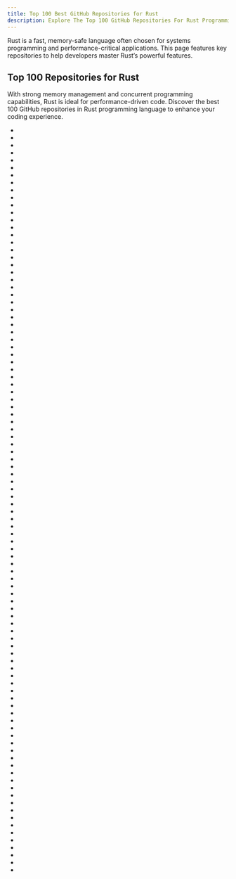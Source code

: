 ```yaml
---
title: Top 100 Best GitHub Repositories for Rust
description: Explore The Top 100 GitHub Repositories For Rust Programming Languages Listed Ranked By Most Stargazers And Forks By GitHub Community.
---
```


Rust is a fast, memory-safe language often chosen for systems programming and performance-critical applications. This page features key repositories to help developers master Rust’s powerful features.

## Top 100 Repositories for Rust

With strong memory management and concurrent programming capabilities, Rust is ideal for performance-driven code. Discover the best 100 GitHub repositories in Rust programming language to enhance your coding experience.

- <Badge owner="rust-lang" repoName="rust" stars="https://img.shields.io/github/stars/rust-lang/rust?style=flat&logoSize=auto" forks="https://img.shields.io/github/forks/rust-lang/rust?style=flat&logoSize=auto"/>
- <Badge owner="denoland" repoName="deno" stars="https://img.shields.io/github/stars/denoland/deno?style=flat&logoSize=auto" forks="https://img.shields.io/github/forks/denoland/deno?style=flat&logoSize=auto"/>
- <Badge owner="tauri-apps" repoName="tauri" stars="https://img.shields.io/github/stars/tauri-apps/tauri?style=flat&logoSize=auto" forks="https://img.shields.io/github/forks/tauri-apps/tauri?style=flat&logoSize=auto"/>
- <Badge owner="rustdesk" repoName="rustdesk" stars="https://img.shields.io/github/stars/rustdesk/rustdesk?style=flat&logoSize=auto" forks="https://img.shields.io/github/forks/rustdesk/rustdesk?style=flat&logoSize=auto"/>
- <Badge owner="FuelLabs" repoName="sway" stars="https://img.shields.io/github/stars/FuelLabs/sway?style=flat&logoSize=auto" forks="https://img.shields.io/github/forks/FuelLabs/sway?style=flat&logoSize=auto"/>
- <Badge owner="FuelLabs" repoName="fuel-core" stars="https://img.shields.io/github/stars/FuelLabs/fuel-core?style=flat&logoSize=auto" forks="https://img.shields.io/github/forks/FuelLabs/fuel-core?style=flat&logoSize=auto"/>
- <Badge owner="alacritty" repoName="alacritty" stars="https://img.shields.io/github/stars/alacritty/alacritty?style=flat&logoSize=auto" forks="https://img.shields.io/github/forks/alacritty/alacritty?style=flat&logoSize=auto"/>
- <Badge owner="rust-lang" repoName="rustlings" stars="https://img.shields.io/github/stars/rust-lang/rustlings?style=flat&logoSize=auto" forks="https://img.shields.io/github/forks/rust-lang/rustlings?style=flat&logoSize=auto"/>
- <Badge owner="lencx" repoName="ChatGPT" stars="https://img.shields.io/github/stars/lencx/ChatGPT?style=flat&logoSize=auto" forks="https://img.shields.io/github/forks/lencx/ChatGPT?style=flat&logoSize=auto"/>
- <Badge owner="sharkdp" repoName="bat" stars="https://img.shields.io/github/stars/sharkdp/bat?style=flat&logoSize=auto" forks="https://img.shields.io/github/forks/sharkdp/bat?style=flat&logoSize=auto"/>
- <Badge owner="zed-industries" repoName="zed" stars="https://img.shields.io/github/stars/zed-industries/zed?style=flat&logoSize=auto" forks="https://img.shields.io/github/forks/zed-industries/zed?style=flat&logoSize=auto"/>
- <Badge owner="BurntSushi" repoName="ripgrep" stars="https://img.shields.io/github/stars/BurntSushi/ripgrep?style=flat&logoSize=auto" forks="https://img.shields.io/github/forks/BurntSushi/ripgrep?style=flat&logoSize=auto"/>
- <Badge owner="meilisearch" repoName="meilisearch" stars="https://img.shields.io/github/stars/meilisearch/meilisearch?style=flat&logoSize=auto" forks="https://img.shields.io/github/forks/meilisearch/meilisearch?style=flat&logoSize=auto"/>
- <Badge owner="rust-unofficial" repoName="awesome-rust" stars="https://img.shields.io/github/stars/rust-unofficial/awesome-rust?style=flat&logoSize=auto" forks="https://img.shields.io/github/forks/rust-unofficial/awesome-rust?style=flat&logoSize=auto"/>
- <Badge owner="starship" repoName="starship" stars="https://img.shields.io/github/stars/starship/starship?style=flat&logoSize=auto" forks="https://img.shields.io/github/forks/starship/starship?style=flat&logoSize=auto"/>
- <Badge owner="FuelLabs" repoName="fuels-rs" stars="https://img.shields.io/github/stars/FuelLabs/fuels-rs?style=flat&logoSize=auto" forks="https://img.shields.io/github/forks/FuelLabs/fuels-rs?style=flat&logoSize=auto"/>
- <Badge owner="dani-garcia" repoName="vaultwarden" stars="https://img.shields.io/github/stars/dani-garcia/vaultwarden?style=flat&logoSize=auto" forks="https://img.shields.io/github/forks/dani-garcia/vaultwarden?style=flat&logoSize=auto"/>
- <Badge owner="bevyengine" repoName="bevy" stars="https://img.shields.io/github/stars/bevyengine/bevy?style=flat&logoSize=auto" forks="https://img.shields.io/github/forks/bevyengine/bevy?style=flat&logoSize=auto"/>
- <Badge owner="typst" repoName="typst" stars="https://img.shields.io/github/stars/typst/typst?style=flat&logoSize=auto" forks="https://img.shields.io/github/forks/typst/typst?style=flat&logoSize=auto"/>
- <Badge owner="lapce" repoName="lapce" stars="https://img.shields.io/github/stars/lapce/lapce?style=flat&logoSize=auto" forks="https://img.shields.io/github/forks/lapce/lapce?style=flat&logoSize=auto"/>
- <Badge owner="sharkdp" repoName="fd" stars="https://img.shields.io/github/stars/sharkdp/fd?style=flat&logoSize=auto" forks="https://img.shields.io/github/forks/sharkdp/fd?style=flat&logoSize=auto"/>
- <Badge owner="helix-editor" repoName="helix" stars="https://img.shields.io/github/stars/helix-editor/helix?style=flat&logoSize=auto" forks="https://img.shields.io/github/forks/helix-editor/helix?style=flat&logoSize=auto"/>
- <Badge owner="astral-sh" repoName="ruff" stars="https://img.shields.io/github/stars/astral-sh/ruff?style=flat&logoSize=auto" forks="https://img.shields.io/github/forks/astral-sh/ruff?style=flat&logoSize=auto"/>
- <Badge owner="nushell" repoName="nushell" stars="https://img.shields.io/github/stars/nushell/nushell?style=flat&logoSize=auto" forks="https://img.shields.io/github/forks/nushell/nushell?style=flat&logoSize=auto"/>
- <Badge owner="tw93" repoName="Pake" stars="https://img.shields.io/github/stars/tw93/Pake?style=flat&logoSize=auto" forks="https://img.shields.io/github/forks/tw93/Pake?style=flat&logoSize=auto"/>
- <Badge owner="swc-project" repoName="swc" stars="https://img.shields.io/github/stars/swc-project/swc?style=flat&logoSize=auto" forks="https://img.shields.io/github/forks/swc-project/swc?style=flat&logoSize=auto"/>
- <Badge owner="pola-rs" repoName="polars" stars="https://img.shields.io/github/stars/pola-rs/polars?style=flat&logoSize=auto" forks="https://img.shields.io/github/forks/pola-rs/polars?style=flat&logoSize=auto"/>
- <Badge owner="influxdata" repoName="influxdb" stars="https://img.shields.io/github/stars/influxdata/influxdb?style=flat&logoSize=auto" forks="https://img.shields.io/github/forks/influxdata/influxdb?style=flat&logoSize=auto"/>
- <Badge owner="servo" repoName="servo" stars="https://img.shields.io/github/stars/servo/servo?style=flat&logoSize=auto" forks="https://img.shields.io/github/forks/servo/servo?style=flat&logoSize=auto"/>
- <Badge owner="google" repoName="comprehensive-rust" stars="https://img.shields.io/github/stars/google/comprehensive-rust?style=flat&logoSize=auto" forks="https://img.shields.io/github/forks/google/comprehensive-rust?style=flat&logoSize=auto"/>
- <Badge owner="surrealdb" repoName="surrealdb" stars="https://img.shields.io/github/stars/surrealdb/surrealdb?style=flat&logoSize=auto" forks="https://img.shields.io/github/forks/surrealdb/surrealdb?style=flat&logoSize=auto"/>
- <Badge owner="tokio-rs" repoName="tokio" stars="https://img.shields.io/github/stars/tokio-rs/tokio?style=flat&logoSize=auto" forks="https://img.shields.io/github/forks/tokio-rs/tokio?style=flat&logoSize=auto"/>
- <Badge owner="vercel" repoName="turborepo" stars="https://img.shields.io/github/stars/vercel/turborepo?style=flat&logoSize=auto" forks="https://img.shields.io/github/forks/vercel/turborepo?style=flat&logoSize=auto"/>
- <Badge owner="fish-shell" repoName="fish-shell" stars="https://img.shields.io/github/stars/fish-shell/fish-shell?style=flat&logoSize=auto" forks="https://img.shields.io/github/forks/fish-shell/fish-shell?style=flat&logoSize=auto"/>
- <Badge owner="firecracker-microvm" repoName="firecracker" stars="https://img.shields.io/github/stars/firecracker-microvm/firecracker?style=flat&logoSize=auto" forks="https://img.shields.io/github/forks/firecracker-microvm/firecracker?style=flat&logoSize=auto"/>
- <Badge owner="sunface" repoName="rust-course" stars="https://img.shields.io/github/stars/sunface/rust-course?style=flat&logoSize=auto" forks="https://img.shields.io/github/forks/sunface/rust-course?style=flat&logoSize=auto"/>
- <Badge owner="iced-rs" repoName="iced" stars="https://img.shields.io/github/stars/iced-rs/iced?style=flat&logoSize=auto" forks="https://img.shields.io/github/forks/iced-rs/iced?style=flat&logoSize=auto"/>
- <Badge owner="rwf2" repoName="Rocket" stars="https://img.shields.io/github/stars/rwf2/Rocket?style=flat&logoSize=auto" forks="https://img.shields.io/github/forks/rwf2/Rocket?style=flat&logoSize=auto"/>
- <Badge owner="astral-sh" repoName="uv" stars="https://img.shields.io/github/stars/astral-sh/uv?style=flat&logoSize=auto" forks="https://img.shields.io/github/forks/astral-sh/uv?style=flat&logoSize=auto"/>
- <Badge owner="rome" repoName="tools" stars="https://img.shields.io/github/stars/rome/tools?style=flat&logoSize=auto" forks="https://img.shields.io/github/forks/rome/tools?style=flat&logoSize=auto"/>
- <Badge owner="ogham" repoName="exa" stars="https://img.shields.io/github/stars/ogham/exa?style=flat&logoSize=auto" forks="https://img.shields.io/github/forks/ogham/exa?style=flat&logoSize=auto"/>
- <Badge owner="dandavison" repoName="delta" stars="https://img.shields.io/github/stars/dandavison/delta?style=flat&logoSize=auto" forks="https://img.shields.io/github/forks/dandavison/delta?style=flat&logoSize=auto"/>
- <Badge owner="TheAlgorithms" repoName="Rust" stars="https://img.shields.io/github/stars/TheAlgorithms/Rust?style=flat&logoSize=auto" forks="https://img.shields.io/github/forks/TheAlgorithms/Rust?style=flat&logoSize=auto"/>
- <Badge owner="ajeetdsouza" repoName="zoxide" stars="https://img.shields.io/github/stars/ajeetdsouza/zoxide?style=flat&logoSize=auto" forks="https://img.shields.io/github/forks/ajeetdsouza/zoxide?style=flat&logoSize=auto"/>
- <Badge owner="emilk" repoName="egui" stars="https://img.shields.io/github/stars/emilk/egui?style=flat&logoSize=auto" forks="https://img.shields.io/github/forks/emilk/egui?style=flat&logoSize=auto"/>
- <Badge owner="sharkdp" repoName="hyperfine" stars="https://img.shields.io/github/stars/sharkdp/hyperfine?style=flat&logoSize=auto" forks="https://img.shields.io/github/forks/sharkdp/hyperfine?style=flat&logoSize=auto"/>
- <Badge owner="cloudflare" repoName="pingora" stars="https://img.shields.io/github/stars/cloudflare/pingora?style=flat&logoSize=auto" forks="https://img.shields.io/github/forks/cloudflare/pingora?style=flat&logoSize=auto"/>
- <Badge owner="actix" repoName="actix-web" stars="https://img.shields.io/github/stars/actix/actix-web?style=flat&logoSize=auto" forks="https://img.shields.io/github/forks/actix/actix-web?style=flat&logoSize=auto"/>
- <Badge owner="TabbyML" repoName="tabby" stars="https://img.shields.io/github/stars/TabbyML/tabby?style=flat&logoSize=auto" forks="https://img.shields.io/github/forks/TabbyML/tabby?style=flat&logoSize=auto"/>
- <Badge owner="zellij-org" repoName="zellij" stars="https://img.shields.io/github/stars/zellij-org/zellij?style=flat&logoSize=auto" forks="https://img.shields.io/github/forks/zellij-org/zellij?style=flat&logoSize=auto"/>
- <Badge owner="casey" repoName="just" stars="https://img.shields.io/github/stars/casey/just?style=flat&logoSize=auto" forks="https://img.shields.io/github/forks/casey/just?style=flat&logoSize=auto"/>
- <Badge owner="Wilfred" repoName="difftastic" stars="https://img.shields.io/github/stars/Wilfred/difftastic?style=flat&logoSize=auto" forks="https://img.shields.io/github/forks/Wilfred/difftastic?style=flat&logoSize=auto"/>
- <Badge owner="DioxusLabs" repoName="dioxus" stars="https://img.shields.io/github/stars/DioxusLabs/dioxus?style=flat&logoSize=auto" forks="https://img.shields.io/github/forks/DioxusLabs/dioxus?style=flat&logoSize=auto"/>
- <Badge owner="atuinsh" repoName="atuin" stars="https://img.shields.io/github/stars/atuinsh/atuin?style=flat&logoSize=auto" forks="https://img.shields.io/github/forks/atuinsh/atuin?style=flat&logoSize=auto"/>
- <Badge owner="qdrant" repoName="qdrant" stars="https://img.shields.io/github/stars/qdrant/qdrant?style=flat&logoSize=auto" forks="https://img.shields.io/github/forks/qdrant/qdrant?style=flat&logoSize=auto"/>
- <Badge owner="valeriansaliou" repoName="sonic" stars="https://img.shields.io/github/stars/valeriansaliou/sonic?style=flat&logoSize=auto" forks="https://img.shields.io/github/forks/valeriansaliou/sonic?style=flat&logoSize=auto"/>
- <Badge owner="qarmin" repoName="czkawka" stars="https://img.shields.io/github/stars/qarmin/czkawka?style=flat&logoSize=auto" forks="https://img.shields.io/github/forks/qarmin/czkawka?style=flat&logoSize=auto"/>
- <Badge owner="xi-editor" repoName="xi-editor" stars="https://img.shields.io/github/stars/xi-editor/xi-editor?style=flat&logoSize=auto" forks="https://img.shields.io/github/forks/xi-editor/xi-editor?style=flat&logoSize=auto"/>
- <Badge owner="RustPython" repoName="RustPython" stars="https://img.shields.io/github/stars/RustPython/RustPython?style=flat&logoSize=auto" forks="https://img.shields.io/github/forks/RustPython/RustPython?style=flat&logoSize=auto"/>
- <Badge owner="tokio-rs" repoName="axum" stars="https://img.shields.io/github/stars/tokio-rs/axum?style=flat&logoSize=auto" forks="https://img.shields.io/github/forks/tokio-rs/axum?style=flat&logoSize=auto"/>
- <Badge owner="ankitects" repoName="anki" stars="https://img.shields.io/github/stars/ankitects/anki?style=flat&logoSize=auto" forks="https://img.shields.io/github/forks/ankitects/anki?style=flat&logoSize=auto"/>
- <Badge owner="wasmerio" repoName="wasmer" stars="https://img.shields.io/github/stars/wasmerio/wasmer?style=flat&logoSize=auto" forks="https://img.shields.io/github/forks/wasmerio/wasmer?style=flat&logoSize=auto"/>
- <Badge owner="extrawurst" repoName="gitui" stars="https://img.shields.io/github/stars/extrawurst/gitui?style=flat&logoSize=auto" forks="https://img.shields.io/github/forks/extrawurst/gitui?style=flat&logoSize=auto"/>
- <Badge owner="tree-sitter" repoName="tree-sitter" stars="https://img.shields.io/github/stars/tree-sitter/tree-sitter?style=flat&logoSize=auto" forks="https://img.shields.io/github/forks/tree-sitter/tree-sitter?style=flat&logoSize=auto"/>
- <Badge owner="facebook" repoName="relay" stars="https://img.shields.io/github/stars/facebook/relay?style=flat&logoSize=auto" forks="https://img.shields.io/github/forks/facebook/relay?style=flat&logoSize=auto"/>
- <Badge owner="GyulyVGC" repoName="sniffnet" stars="https://img.shields.io/github/stars/GyulyVGC/sniffnet?style=flat&logoSize=auto" forks="https://img.shields.io/github/forks/GyulyVGC/sniffnet?style=flat&logoSize=auto"/>
- <Badge owner="rust-lang" repoName="mdBook" stars="https://img.shields.io/github/stars/rust-lang/mdBook?style=flat&logoSize=auto" forks="https://img.shields.io/github/forks/rust-lang/mdBook?style=flat&logoSize=auto"/>
- <Badge owner="Schniz" repoName="fnm" stars="https://img.shields.io/github/stars/Schniz/fnm?style=flat&logoSize=auto" forks="https://img.shields.io/github/forks/Schniz/fnm?style=flat&logoSize=auto"/>
- <Badge owner="cube-js" repoName="cube" stars="https://img.shields.io/github/stars/cube-js/cube?style=flat&logoSize=auto" forks="https://img.shields.io/github/forks/cube-js/cube?style=flat&logoSize=auto"/>
- <Badge owner="gleam-lang" repoName="gleam" stars="https://img.shields.io/github/stars/gleam-lang/gleam?style=flat&logoSize=auto" forks="https://img.shields.io/github/forks/gleam-lang/gleam?style=flat&logoSize=auto"/>
- <Badge owner="vectordotdev" repoName="vector" stars="https://img.shields.io/github/stars/vectordotdev/vector?style=flat&logoSize=auto" forks="https://img.shields.io/github/forks/vectordotdev/vector?style=flat&logoSize=auto"/>
- <Badge owner="uutils" repoName="coreutils" stars="https://img.shields.io/github/stars/uutils/coreutils?style=flat&logoSize=auto" forks="https://img.shields.io/github/forks/uutils/coreutils?style=flat&logoSize=auto"/>
- <Badge owner="wez" repoName="wezterm" stars="https://img.shields.io/github/stars/wez/wezterm?style=flat&logoSize=auto" forks="https://img.shields.io/github/forks/wez/wezterm?style=flat&logoSize=auto"/>
- <Badge owner="Rigellute" repoName="spotify-tui" stars="https://img.shields.io/github/stars/Rigellute/spotify-tui?style=flat&logoSize=auto" forks="https://img.shields.io/github/forks/Rigellute/spotify-tui?style=flat&logoSize=auto"/>
- <Badge owner="slint-ui" repoName="slint" stars="https://img.shields.io/github/stars/slint-ui/slint?style=flat&logoSize=auto" forks="https://img.shields.io/github/forks/slint-ui/slint?style=flat&logoSize=auto"/>
- <Badge owner="HigherOrderCO" repoName="Bend" stars="https://img.shields.io/github/stars/HigherOrderCO/Bend?style=flat&logoSize=auto" forks="https://img.shields.io/github/forks/HigherOrderCO/Bend?style=flat&logoSize=auto"/>
- <Badge owner="diem" repoName="diem" stars="https://img.shields.io/github/stars/diem/diem?style=flat&logoSize=auto" forks="https://img.shields.io/github/forks/diem/diem?style=flat&logoSize=auto"/>
- <Badge owner="leptos-rs" repoName="leptos" stars="https://img.shields.io/github/stars/leptos-rs/leptos?style=flat&logoSize=auto" forks="https://img.shields.io/github/forks/leptos-rs/leptos?style=flat&logoSize=auto"/>
- <Badge owner="sxyazi" repoName="yazi" stars="https://img.shields.io/github/stars/sxyazi/yazi?style=flat&logoSize=auto" forks="https://img.shields.io/github/forks/sxyazi/yazi?style=flat&logoSize=auto"/>
- <Badge owner="huggingface" repoName="candle" stars="https://img.shields.io/github/stars/huggingface/candle?style=flat&logoSize=auto" forks="https://img.shields.io/github/forks/huggingface/candle?style=flat&logoSize=auto"/>
- <Badge owner="ruffle-rs" repoName="ruffle" stars="https://img.shields.io/github/stars/ruffle-rs/ruffle?style=flat&logoSize=auto" forks="https://img.shields.io/github/forks/ruffle-rs/ruffle?style=flat&logoSize=auto"/>
- <Badge owner="0x192" repoName="universal-android-debloater" stars="https://img.shields.io/github/stars/0x192/universal-android-debloater?style=flat&logoSize=auto" forks="https://img.shields.io/github/forks/0x192/universal-android-debloater?style=flat&logoSize=auto"/>
- <Badge owner="bytecodealliance" repoName="wasmtime" stars="https://img.shields.io/github/stars/bytecodealliance/wasmtime?style=flat&logoSize=auto" forks="https://img.shields.io/github/forks/bytecodealliance/wasmtime?style=flat&logoSize=auto"/>
- <Badge owner="tikv" repoName="tikv" stars="https://img.shields.io/github/stars/tikv/tikv?style=flat&logoSize=auto" forks="https://img.shields.io/github/forks/tikv/tikv?style=flat&logoSize=auto"/>
- <Badge owner="rust-lang" repoName="book" stars="https://img.shields.io/github/stars/rust-lang/book?style=flat&logoSize=auto" forks="https://img.shields.io/github/forks/rust-lang/book?style=flat&logoSize=auto"/>
- <Badge owner="chroma-core" repoName="chroma" stars="https://img.shields.io/github/stars/chroma-core/chroma?style=flat&logoSize=auto" forks="https://img.shields.io/github/forks/chroma-core/chroma?style=flat&logoSize=auto"/>
- <Badge owner="biomejs" repoName="biome" stars="https://img.shields.io/github/stars/biomejs/biome?style=flat&logoSize=auto" forks="https://img.shields.io/github/forks/biomejs/biome?style=flat&logoSize=auto"/>
- <Badge owner="denisidoro" repoName="navi" stars="https://img.shields.io/github/stars/denisidoro/navi?style=flat&logoSize=auto" forks="https://img.shields.io/github/forks/denisidoro/navi?style=flat&logoSize=auto"/>
- <Badge owner="neondatabase" repoName="neon" stars="https://img.shields.io/github/stars/neondatabase/neon?style=flat&logoSize=auto" forks="https://img.shields.io/github/forks/neondatabase/neon?style=flat&logoSize=auto"/>
- <Badge owner="kitao" repoName="pyxel" stars="https://img.shields.io/github/stars/kitao/pyxel?style=flat&logoSize=auto" forks="https://img.shields.io/github/forks/kitao/pyxel?style=flat&logoSize=auto"/>
- <Badge owner="fathyb" repoName="carbonyl" stars="https://img.shields.io/github/stars/fathyb/carbonyl?style=flat&logoSize=auto" forks="https://img.shields.io/github/forks/fathyb/carbonyl?style=flat&logoSize=auto"/>
- <Badge owner="RustScan" repoName="RustScan" stars="https://img.shields.io/github/stars/RustScan/RustScan?style=flat&logoSize=auto" forks="https://img.shields.io/github/forks/RustScan/RustScan?style=flat&logoSize=auto"/>
- <Badge owner="hyperium" repoName="hyper" stars="https://img.shields.io/github/stars/hyperium/hyper?style=flat&logoSize=auto" forks="https://img.shields.io/github/forks/hyperium/hyper?style=flat&logoSize=auto"/>
- <Badge owner="clap-rs" repoName="clap" stars="https://img.shields.io/github/stars/clap-rs/clap?style=flat&logoSize=auto" forks="https://img.shields.io/github/forks/clap-rs/clap?style=flat&logoSize=auto"/>
- <Badge owner="rust-lang" repoName="rust-analyzer" stars="https://img.shields.io/github/stars/rust-lang/rust-analyzer?style=flat&logoSize=auto" forks="https://img.shields.io/github/forks/rust-lang/rust-analyzer?style=flat&logoSize=auto"/>
- <Badge owner="asciinema" repoName="asciinema" stars="https://img.shields.io/github/stars/asciinema/asciinema?style=flat&logoSize=auto" forks="https://img.shields.io/github/forks/asciinema/asciinema?style=flat&logoSize=auto"/>
- <Badge owner="astral-sh" repoName="rye" stars="https://img.shields.io/github/stars/astral-sh/rye?style=flat&logoSize=auto" forks="https://img.shields.io/github/forks/astral-sh/rye?style=flat&logoSize=auto"/>
- <Badge owner="getzola" repoName="zola" stars="https://img.shields.io/github/stars/getzola/zola?style=flat&logoSize=auto" forks="https://img.shields.io/github/forks/getzola/zola?style=flat&logoSize=auto"/>
- <Badge owner="rust-embedded" repoName="rust-raspberrypi-OS-tutorials" stars="https://img.shields.io/github/stars/rust-embedded/rust-raspberrypi-OS-tutorials?style=flat&logoSize=auto" forks="https://img.shields.io/github/forks/rust-embedded/rust-raspberrypi-OS-tutorials?style=flat&logoSize=auto"/>
- <Badge owner="lsd-rs" repoName="lsd" stars="https://img.shields.io/github/stars/lsd-rs/lsd?style=flat&logoSize=auto" forks="https://img.shields.io/github/forks/lsd-rs/lsd?style=flat&logoSize=auto"/>
